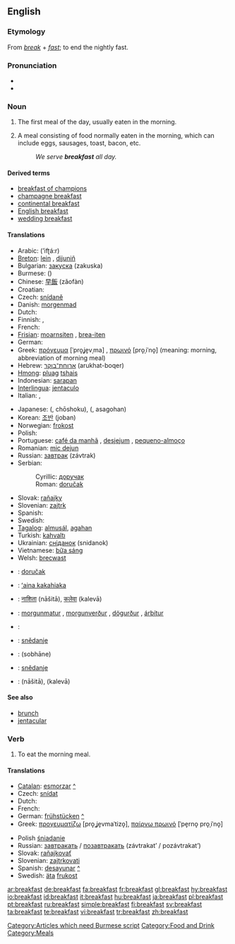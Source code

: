 ==English==

===Etymology===
From ''[[break]]'' + ''[[fast]]''; to end the nightly fast.

===Pronunciation===
*{{IPA|/ˈbɹɛkfəst/}}
*{{audio|en-us-breakfast.ogg|Audio (US)}}

===Noun===
{{en-noun}}

# The first meal of the day, usually eaten in the morning.
# {{by extension}} A meal consisting of food normally eaten in the morning, which can include eggs, sausages, toast, bacon, etc.
#: ''We serve '''breakfast''' all day.''

====Derived terms====
*[[breakfast of champions]]
*[[champagne breakfast]]
*[[continental breakfast]]
*[[English breakfast]]
*[[wedding breakfast]]

====Translations====
{{trans-top|first meal of the day}}
* Arabic: {{ARchar|[[افطار]]}} (’ifʈá:r) {{m}}
* [[Breton]]: [[lein]] {{f}}, [[dijuniñ]] {{m}}
* Bulgarian: [[закуска]] (zakuska) {{f}}
* Burmese: ({{IPA|/mə̇.nɛ̄ˀ.sɑ̄/}}) [[Category:Articles which need Burmese script]]
* Chinese: [[早飯]] (zǎofàn)
* Croatian: {{t-|hr|doručak|m}}
* Czech: [[snídaně]] {{f}}
* Danish: [[morgenmad]] {{g|Danish}}
* Dutch: {{t+|nl|ontbijt|n}}
* Finnish: {{t+|fi|aamupala}}, {{t+|fi|aamiainen}}
* French: {{t+|fr|petit déjeuner|m}}
* [[Frisian]]: [[moarnsiten]] {{n}}, [[brea-iten]] {{n}}
* German: {{t+|de|Frühstück}} {{n}}
* Greek: [[πρόγευμα]] [ˈpro̞ʝe̞vˌma] {{n}}, [[πρωινό]] [pro̞ˌiˈno̞] {{n}} (meaning: morning, abbreviation of morning meal)
* Hebrew: [[ארוחת־בוקר]] (arukhat-boqer) {{f}}
* [[Hmong]]: [[pluag]] [[tshais]]
* Indonesian: [[sarapan]]
* [[Interlingua]]: [[jentaculo]]
* Italian: {{t+|it|colazione|f}}, {{t-|it|prima colazione|f}}
{{trans-mid}}
* Japanese: {{JAchar|[[朝食]]}} ({{JAchar|[[ちょうしょく]]}}, chōshoku), {{JAchar|[[朝御飯]]}} ({{JAchar|[[あさごはん]]}}, asagohan)
* Korean: [[조반]] (joban)
* Norwegian: [[frokost]] {{m}}
* Polish: {{t+|pl|śniadanie}} {{n}}
* Portuguese: [[café da manhã]] {{m}}, [[desjejum]] {{f}}, [[pequeno-almoço]] {{m}}
* Romanian: [[mic dejun]] {{n}}
* Russian: [[завтрак]] (závtrak) {{m}}
* Serbian:
*: Cyrillic: [[доручак]] {{m}}
*: Roman: [[doručak]] {{m}}
* Slovak: [[raňajky]] {{f|p}}
* Slovenian: [[zajtrk]]
* Spanish: {{t-|es|desayuno|m}}
* Swedish: {{t-|sv|frukost|c}}
* [[Tagalog]]: [[almusál]], [[agahan]]
* Turkish: [[kahvaltı]]
* Ukrainian: [[сніданок]] (snidanok) {{m}}
* Vietnamese: [[bữa sáng]]
* Welsh: [[brecwast]] {{m}}
{{trans-bottom}}

{{checktrans}}
*{{ttbc|Bosnian}}: [[doručak]] {{m}}
*{{ttbc|Hawaiian}}: [[ʻaina kakahiaka]]
*{{ttbc|Hindi}}: [[नाशिता]] (nāšitā), [[कलेवा]] (kalevā)
*{{ttbc|Icelandic}}: [[morgunmatur]] {{m}}, [[morgunverður]] {{m}}, [[dögurður]] {{m}}, [[árbítur]] {{m}}
*{{ttbc|Kurdish}}: {{KUchar|[[به‌رچای]]}}
*{{ttbc|Lower Sorbian}}: [[snědanje]] {{n}}
*{{ttbc|Persian}}: {{FAchar|[[صبحانه]]}} (sobhāne)
*{{ttbc|Upper Sorbian}}: [[snědanje]]
*{{ttbc|Urdu}}: {{URchar|[[ناشتا]]}} (nāšitā), {{URchar|[[کلیوا]]}} (kalevā)

====See also====
*[[brunch]]
*[[jentacular]]

===Verb===
{{en-verb}}

# To eat the morning meal.

====Translations====
{{trans-top|to eat the morning meal}}
* [[Catalan]]: [[esmorzar]] [[:ca:esmorzar|^]]
* Czech: [[snídat]]
* Dutch: {{t+|nl|ontbijten}}
* French: {{t|fr|prendre le petit-déjeuner}}
* German: [[frühstücken]] [[:de:frühstücken|^]]
* Greek: [[προγευματίζω]] [pro̞ˌʝe̞vmaˈtizo̞], [[παίρνω πρωινό]] [ˈpe̞rno̞ pro̞ˌiˈno̞]
{{trans-mid}}
* Polish [[śniadanie]]
* Russian: [[завтракать]] / [[позавтракать]] (závtrakat’ / pozávtrakat’)
* Slovak: [[raňajkovať]]
* Slovenian: [[zajtrkovati]]
* Spanish: [[desayunar]] [[:es:desayunar|^]]
* Swedish: [[äta]] [[frukost]]
{{trans-bottom}}

[[Category:Food and Drink]]
[[Category:Meals]]

[[ar:breakfast]]
[[de:breakfast]]
[[fa:breakfast]]
[[fr:breakfast]]
[[gl:breakfast]]
[[hy:breakfast]]
[[io:breakfast]]
[[id:breakfast]]
[[it:breakfast]]
[[hu:breakfast]]
[[ja:breakfast]]
[[pl:breakfast]]
[[pt:breakfast]]
[[ru:breakfast]]
[[simple:breakfast]]
[[fi:breakfast]]
[[sv:breakfast]]
[[ta:breakfast]]
[[te:breakfast]]
[[vi:breakfast]]
[[tr:breakfast]]
[[zh:breakfast]]